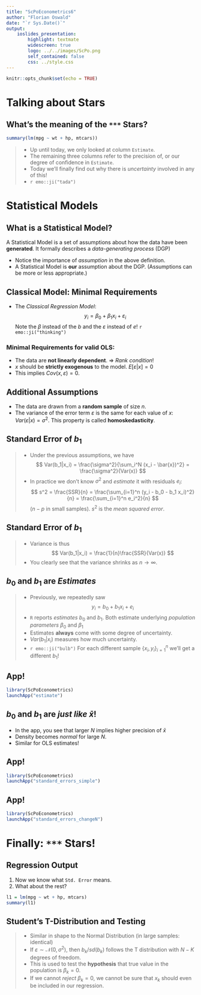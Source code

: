 ```yaml
---
title: "ScPoEconometrics6"
author: "Florian Oswald"
date: "`r Sys.Date()`"
output: 
    ioslides_presentation:
        highlight: textmate
        widescreen: true
        logo: ../../images/ScPo.png
        self_contained: false
        css: ../style.css
---
```


<style>
.forceBreak { -webkit-column-break-after: always; break-after: column; }
</style>

```r
knitr::opts_chunk$set(echo = TRUE)
```

# Talking about Stars

## What's the meaning of the `***` Stars?  {.columns-2 .smaller}

```r
summary(lm(mpg ~ wt + hp, mtcars))
```
<p class="forceBreak"></p>

>* Up until today, we only looked at column `Estimate`.
>* The remaining three columns refer to the precision of, or our degree of confidence in `Estimate`.
>* Today we'll finally find out why there is *uncertainty* involved in any of this! 
>* `r emo::ji("tada")`


# Statistical Models

## What is a Statistical Model?

<div class="quote-container">
A Statistical Model is a set of assumptions about how the data have been **generated**. It formally describes a *data-generating process* (DGP)
</div>

* Notice the importance of *assumption* in the above definition.
* A Statistical Model is **our** assumption about the DGP. (Assumptions can be more or less appropriate.)

## Classical Model: Minimal Requirements

* The *Classical Regression Model*:
    $$
    y_i = \beta_0 + \beta_1 x_i + \varepsilon_i 
    $$
    Note the $\beta$ instead of the $b$ and the $\varepsilon$ instead of $e$! `r emo::ji("thinking")`

### Minimal Requirements for valid OLS:

* The data are **not linearly dependent**. $\Rightarrow$ *Rank condition*!
* $x$ should be **strictly exogenous** to the model. $E[\varepsilon|x] = 0$
* This implies $Cov(x,\varepsilon)=0$.

## Additional Assumptions

* The data are drawn from a **random sample** of size $n$.
* The variance of the error term $\varepsilon$ is the same for each value of $x$: $Var(\varepsilon|x) = \sigma^2$. This property is called **homoskedasticity**.

## Standard Error of $b_1$

>* Under the previous assumptions, we have
    $$
    Var(b_1|x_i) = \frac{\sigma^2}{\sum_i^N (x_i - \bar{x})^2} =     \frac{\sigma^2}{Var(x)}
    $$
>* In practice we don't know $\sigma^2$ and *estimate* it with residuals $e_i$:
    $$
    s^2 = \frac{SSR}{n} = \frac{\sum_{i=1}^n (y_i - b_0 - b_1 x_i)^2}{n} =  \frac{\sum_{i=1}^n e_i^2}{n}
    $$
    ($n-p$ in small samples). $s^2$ is the *mean squared error*.

## Standard Error of $b_1$

>* Variance is thus
    $$
    Var(b_1|x_i) = \frac{1}{n}\frac{SSR}{Var(x)}
    $$
>* You clearly see that the variance shrinks as $n\to\infty$.


## $b_0$ and $b_1$ are *Estimates*

>* Previously, we repeatedly saw 
    $$ y_i = b_0 + b_1 x_i + e_i $$
>* `R` reports *estimates* $b_0$ and $b_1$. Both estimate underlying *population parameters* $\beta_0$ and $\beta_1$
>* Estimates **always** come with some degree of uncertainty.
>* $Var(b_1|x_i)$ measures how much uncertainty.
>* `r emo::ji("bulb")` For each different sample $\{x_i,y_i\}_{i=1}^n$ we'll get a different $b_1$!

## App!

```r
library(ScPoEconometrics)
launchApp("estimate")
```

## $b_0$ and $b_1$ are *just like* $\bar{x}$! {.build}

* In the app, you see that larger $N$ implies higher precision of $\bar{x}$
* Density becomes *normal* for large $N$.
* Similar for OLS estimates!

## App!

```r
library(ScPoEconometrics)
launchApp("standard_errors_simple") 
```


## App!

```r
library(ScPoEconometrics)
launchApp("standard_errors_changeN") 
```


# Finally: `***` Stars!

## Regression Output {.smaller}

1. Now we know what `Std. Error` means.
2. What about the rest?

```r
l1 = lm(mpg ~ wt + hp, mtcars)
summary(l1)
```


## Student's T-Distribution and Testing

>* Similar in shape to the Normal Distribution (in large samples: identical)
>* If $\varepsilon \sim \mathcal{N}(0,\sigma^2)$, then $b_k / sd(b_k)$ follows the T distribution with $N-K$ degrees of freedom.
>* This is used to test the **hypothesis** that true value in the population is $\beta_k = 0$.
>* If we cannot *reject* $\beta_k = 0$, we cannot be sure that $x_k$ should even be included in our regression.
